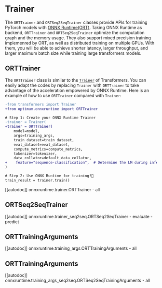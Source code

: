 <!--Copyright 2022 The HuggingFace Team. All rights reserved.

Licensed under the Apache License, Version 2.0 (the "License"); you may not use this file except in compliance with
the License. You may obtain a copy of the License at

http://www.apache.org/licenses/LICENSE-2.0

Unless required by applicable law or agreed to in writing, software distributed under the License is distributed on
an "AS IS" BASIS, WITHOUT WARRANTIES OR CONDITIONS OF ANY KIND, either express or implied. See the License for the
specific language governing permissions and limitations under the License.
-->

# Trainer

The `ORTTrainer` and `ORTSeq2SeqTrainer` classes provide APIs for training PyTorch models with [ONNX Runtime(ORT)](https://onnxruntime.ai/).
Taking ONNX Runtime as backend, `ORTTrainer` and `ORTSeq2SeqTrainer` optimize the computation graph and the memory usage. They also support
mixed precision training implemenred by ORT, as well as distributed training on multiple GPUs. With them, you will be able to achieve shorter
latency, larger throughput, and larger maximum batch size while training large transformers models.

## ORTTrainer

The `ORTTrainer` class is similar to the [`Trainer`](https://huggingface.co/docs/transformers/main/en/main_classes/trainer#trainer)
of Transformers. You can easily adapt the codes by replacing `Trainer` with `ORTTrainer` to take advantage of the acceleration
empowered by ONNX Runtime. Here is an example of how to use `ORTTrainer` compared with `Trainer`:

```diff
-from transformers import Trainer
+from optimum.onnxruntime import ORTTrainer

# Step 1: Create your ONNX Runtime Trainer
-trainer = Trainer(
+trainer = ORTTrainer(
    model=model,
    args=training_args,
    train_dataset=train_dataset,
    eval_dataset=eval_dataset,
    compute_metrics=compute_metrics,
    tokenizer=tokenizer,
    data_collator=default_data_collator,
+    feature="sequence-classification",  # Determine the LM during inference with ORT(unnecessary for training)
)

# Step 2: Use ONNX Runtime for training!🤗
train_result = trainer.train()
```

[[autodoc]] onnxruntime.trainer.ORTTrainer
    - all

## ORTSeq2SeqTrainer

[[autodoc]] onnxruntime.trainer_seq2seq.ORTSeq2SeqTrainer
    - evaluate
    - predict

## ORTTrainingArguments

[[autodoc]] onnxruntime.training_args.ORTTrainingArguments
    - all

## ORTTrainingArguments

[[autodoc]] onnxruntime.training_args_seq2seq.ORTSeq2SeqTrainingArguments
    - all